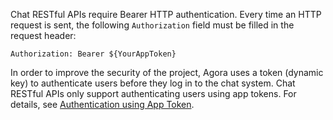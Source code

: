 Chat RESTful APIs require Bearer HTTP authentication. Every time an HTTP request is sent, the following `Authorization` field must be filled in the request header:

```http
Authorization: Bearer ${YourAppToken}
```

In order to improve the security of the project, Agora uses a token (dynamic key) to authenticate users before they log in to the chat system. Chat RESTful APIs only support authenticating users using app tokens. For details, see [Authentication using App Token](/agora-chat/develop/generate-app-tokens).
